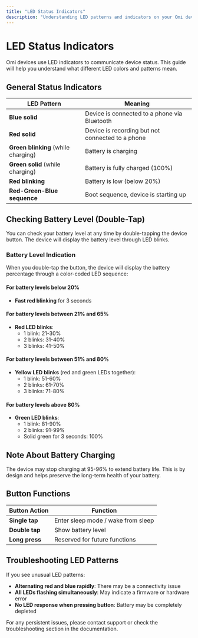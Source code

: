 ```yaml
---
title: "LED Status Indicators"
description: "Understanding LED patterns and indicators on your Omi device, including battery level indication via double-tap."
---
```


# LED Status Indicators

Omi devices use LED indicators to communicate device status. This guide will help you understand what different LED colors and patterns mean.

## General Status Indicators

| LED Pattern | Meaning |
|-------------|---------|
| **Blue solid** | Device is connected to a phone via Bluetooth |
| **Red solid** | Device is recording but not connected to a phone |
| **Green blinking** (while charging) | Battery is charging |
| **Green solid** (while charging) | Battery is fully charged (100%) |
| **Red blinking** | Battery is low (below 20%) |
| **Red-Green-Blue sequence** | Boot sequence, device is starting up |

## Checking Battery Level (Double-Tap)

You can check your battery level at any time by double-tapping the device button. The device will display the battery level through LED blinks.

### Battery Level Indication

When you double-tap the button, the device will display the battery percentage through a color-coded LED sequence:

#### For battery levels below 20%
- **Fast red blinking** for 3 seconds

#### For battery levels between 21% and 65%
- **Red LED blinks**:
  - 1 blink: 21-30%
  - 2 blinks: 31-40%
  - 3 blinks: 41-50%

#### For battery levels between 51% and 80%
- **Yellow LED blinks** (red and green LEDs together):
  - 1 blink: 51-60%
  - 2 blinks: 61-70%
  - 3 blinks: 71-80%

#### For battery levels above 80%
- **Green LED blinks**:
  - 1 blink: 81-90%
  - 2 blinks: 91-99%
  - Solid green for 3 seconds: 100%

## Note About Battery Charging

The device may stop charging at 95-96% to extend battery life. This is by design and helps preserve the long-term health of your battery.

## Button Functions

| Button Action | Function |
|---------------|----------|
| **Single tap** | Enter sleep mode / wake from sleep |
| **Double tap** | Show battery level |
| **Long press** | Reserved for future functions |

## Troubleshooting LED Patterns

If you see unusual LED patterns:

- **Alternating red and blue rapidly**: There may be a connectivity issue
- **All LEDs flashing simultaneously**: May indicate a firmware or hardware error
- **No LED response when pressing button**: Battery may be completely depleted

For any persistent issues, please contact support or check the troubleshooting section in the documentation.